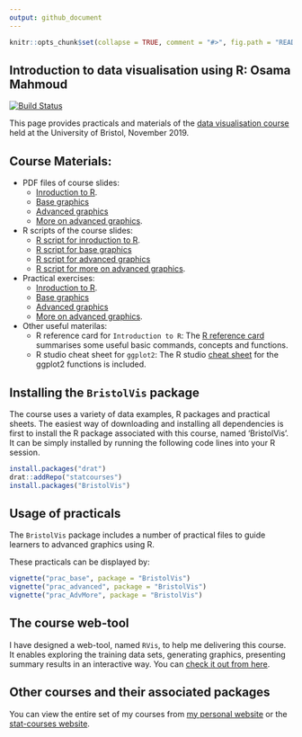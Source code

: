 ```yaml
---
output: github_document
---
```

<!-- README.md is generated from README.Rmd. Please edit that file -->

```r
knitr::opts_chunk$set(collapse = TRUE, comment = "#>", fig.path = "README-")
```

## Introduction to data visualisation using R: Osama Mahmoud

[![Build Status](https://travis-ci.org/statcourses/BristolVis.svg?branch=master)](https://travis-ci.org/statcourses/BristolVis)

This page provides practicals and materials of the [data visualisation course](http://www.bristol.ac.uk/medical-school/study/short-courses/Introduction-to-Data-Visualisation-and-Web-Applications-Using-R/) held at the University of Bristol, November 2019.

## Course Materials:

  * PDF files of course slides:
    - [Inroduction to R](https://raw.githubusercontent.com/statcourses/BristolVis/master/PDF_Slides/Intro_to_R.pdf).
    - [Base graphics](https://raw.githubusercontent.com/statcourses/BristolVis/master/PDF_Slides/03_Base_graphics.pdf)
    - [Advanced graphics](https://raw.githubusercontent.com/statcourses/BristolVis/master/PDF_Slides/05_Advanced_graphics.pdf)
    - [More on advanced graphics](https://raw.githubusercontent.com/statcourses/BristolVis/master/PDF_Slides/07_More_on_Advanced_graphics.pdf).
    
  * R scripts of the course slides:
    - [R script for inroduction to R](https://raw.githubusercontent.com/statcourses/BristolVis/master/R_Scripts/Rscript_Intro-R.R).
    - [R script for base graphics](https://raw.githubusercontent.com/statcourses/BristolVis/master/R_Scripts/Rscript_base-graphics.R)
    - [R script for advanced graphics](https://raw.githubusercontent.com/statcourses/BristolVis/master/R_Scripts/Rscript_advanced-graphics.R)
    - [R script for more on advanced graphics](https://raw.githubusercontent.com/statcourses/BristolVis/master/R_Scripts/Rscript_more_on_advanced-graphics.R).
    
  * Practical exercises:
    - [Inroduction to R](https://raw.githubusercontent.com/statcourses/BristolVis/master/Practical_Exercises/practical 1 - IntroR.pdf).
    - [Base graphics](https://raw.githubusercontent.com/statcourses/BristolVis/master/Practical_Exercises/Practical 2 - Base graphics.pdf)
    - [Advanced graphics](https://raw.githubusercontent.com/statcourses/BristolVis/master/Practical_Exercises/Practical 3 - Advanced graphics.pdf)
    - [More on advanced graphics](https://raw.githubusercontent.com/statcourses/BristolVis/master/Practical_Exercises/Practical 4 - More on advanced graphics.pdf).
    
  * Other useful materilas:
    - R reference card for `Introduction to R`:
The [R reference card](https://raw.githubusercontent.com/statcourses/BristolVis/master/Other_Materials/Refcard_IntroR.pdf) summarises some useful basic commands, concepts and functions.
    - R studio cheat sheet for `ggplot2`:
The R studio [cheat sheet](https://raw.githubusercontent.com/statcourses/BristolVis/master/Other_Materials/ggplot2-cheatsheet.pdf) for the ggplot2 functions is included.

## Installing the `BristolVis` package

The course uses a variety of data examples, R packages and practical sheets. The easiest way of downloading and installing all dependencies is first to install the R package associated with this course, named 'BristolVis'. It can be simply installed by running the following code lines into your R session. 

```r
install.packages("drat")
drat::addRepo("statcourses")
install.packages("BristolVis")
```

## Usage of practicals

The `BristolVis` package includes a number of practical files to guide learners to advanced graphics using R.

These practicals can be displayed by:
```r
vignette("prac_base", package = "BristolVis")
vignette("prac_advanced", package = "BristolVis")
vignette("prac_AdvMore", package = "BristolVis")
```

## The course web-tool
I have designed a web-tool, named `RVis`, to help me delivering this course. It enables exploring the training data sets, generating graphics, presenting summary results in an interactive way. You can [check it out from here](http://bristol-medical-stat.bristol.ac.uk:3838/RVis/).


## Other courses and their associated packages

You can view the entire set of my courses from [my personal website](http://osmahmoud.com/R-courses/) or the [stat-courses website](https://statcourses.github.io/).
